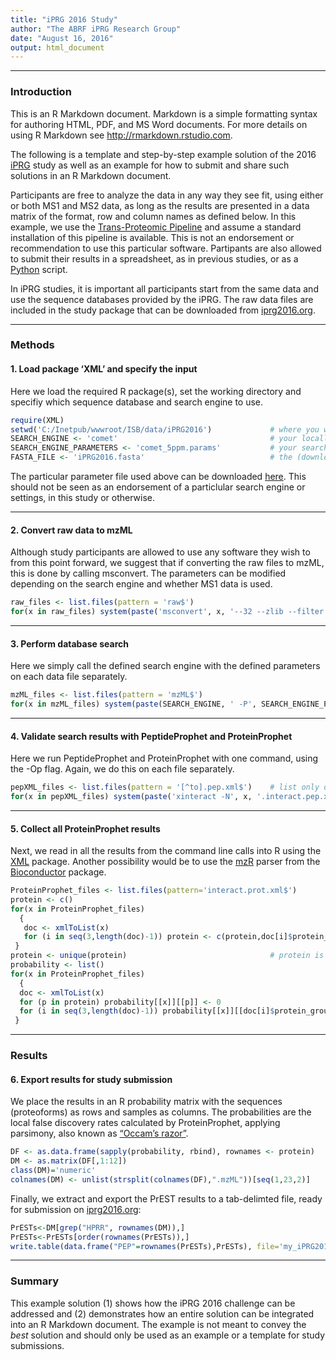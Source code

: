 ---
title: "iPRG 2016 Study"
author: "The ABRF iPRG Research Group"
date: "August 16, 2016"
output: html_document
---
***
### Introduction

This is an R Markdown document. Markdown is a simple formatting syntax for authoring HTML, PDF, and MS Word documents. For more details on using R Markdown see <http://rmarkdown.rstudio.com>.

The following is a template and step-by-step example solution of the 2016 [iPRG](https://abrf.org/research-group/proteome-informatics-research-group-iprg) study as well as an example for how to submit and share such solutions in an R Markdown document.

Participants are free to analyze the data in any way they see fit, using either or both MS1 and MS2 data, as long as the results are presented in a data matrix of the format, row and column names as defined below. In this example, we use the [Trans-Proteomic Pipeline](http://tools.proteomecenter.org/wiki/index.php?title=Software:TPP) and assume a standard installation of this pipeline is available. This is not an endorsement or recommendation to use this particular software. Partipants are also allowed to submit their results in a spreadsheet, as in previous studies, or as a [Python](https://www.python.org/) script.

In iPRG studies, it is important all participants start from the same data and use the sequence databases provided by the iPRG. The raw data files are included in the study package that can be downloaded from [iprg2016.org](http://iprg2016.org).

***

### Methods

#### 1. Load package 'XML' and specify the input

Here we load the required R package(s), set the working directory and specifiy which sequence database and search engine to use.

```{r, message=FALSE}
require(XML)
setwd('C:/Inetpub/wwwroot/ISB/data/iPRG2016')             # where you want to download the data
SEARCH_ENGINE <- 'comet'                                  # your locally installed search engine
SEARCH_ENGINE_PARAMETERS <- 'comet_5ppm.params'           # your search parameters
FASTA_FILE <- 'iPRG2016.fasta'                            # the (downloaded) sequence database
```

The particular parameter file used above can be downloaded [here](http://iprg2016.org). This should not be seen as an endorsement of a particlular search engine or settings, in this study or otherwise.

***

#### 2. Convert raw data to mzML

Although study participants are allowed to use any software they wish to from this point forward, we suggest that if converting the raw files to mzML, this is done by calling msconvert. The parameters can be modified depending on the search engine and whether MS1 data is used.

```{r, eval=FALSE}
raw_files <- list.files(pattern = 'raw$')
for(x in raw_files) system(paste('msconvert', x, '--32 --zlib --filter \"peakPicking true 2-\" --filter \"msLevel 2\"'))
```
***

#### 3. Perform database search

Here we simply call the defined search engine with the defined parameters on each data file separately.

```{r, eval=FALSE}
mzML_files <- list.files(pattern = 'mzML$')
for(x in mzML_files) system(paste(SEARCH_ENGINE, ' -P', SEARCH_ENGINE_PARAMETERS, ' -N', x, ' -D', FASTA_FILE, ' ', x, sep = ''))

```
***

#### 4. Validate search results with PeptideProphet and ProteinProphet

Here we run PeptideProphet and ProteinProphet with one command, using the -Op flag. Again, we do this on each file separately.

```{r, eval=FALSE}
pepXML_files <- list.files(pattern = '[^to].pep.xml$')    # list only original pepXML files
for(x in pepXML_files) system(paste('xinteract -N', x, '.interact.pep.xml -p0.05 -l7 -PPM -Op ', x, sep = ''))
```
***

#### 5. Collect all ProteinProphet results

Next, we read in all the results from the command line calls into R using the [XML](https://cran.r-project.org/web/packages/XML/index.html) package. Another possibility would be to use the [mzR](http://bioconductor.org/packages/release/bioc/html/mzR.html) parser from the [Bioconductor](http://bioconductor.org/) package. 

```{r}
ProteinProphet_files <- list.files(pattern='interact.prot.xml$')
protein <- c()
for(x in ProteinProphet_files) 
  {
   doc <- xmlToList(x)
   for (i in seq(3,length(doc)-1)) protein <- c(protein,doc[i]$protein_group$protein$.attrs['protein_name'])
 }
protein <- unique(protein)                                # protein is now a vector of all proteoforms
probability <- list()
for(x in ProteinProphet_files) 
  {
  doc <- xmlToList(x)
  for (p in protein) probability[[x]][[p]] <- 0
  for (i in seq(3,length(doc)-1)) probability[[x]][[doc[i]$protein_group$protein$.attrs['protein_name']]] <- doc[i]$protein_group$protein$.attrs['probability']
 }
```
***

### Results

#### 6. Export results for study submission

We place the results in an R probability matrix with the sequences (proteoforms) as rows and samples as columns. The probabilities are the local false discovery rates calculated by ProteinProphet, applying parsimony, also known as ["Occam's razor"](https://en.wikipedia.org/wiki/Occam's_razor).

```{r}
DF <- as.data.frame(sapply(probability, rbind), rownames <- protein)
DM <- as.matrix(DF[,1:12])
class(DM)='numeric' 
colnames(DM) <- unlist(strsplit(colnames(DF),".mzML"))[seq(1,23,2)]
```


Finally, we extract and export the PrEST results to a tab-delimted file, ready for submission on [iprg2016.org](http://iprg2016.org):

```{r}
PrESTs<-DM[grep("HPRR", rownames(DM)),]
PrESTs<-PrESTs[order(rownames(PrESTs)),]
write.table(data.frame("PEP"=rownames(PrESTs),PrESTs), file='my_iPRG2016_results.txt', row.names=FALSE, sep='\t')
```

***

### Summary

This example solution (1) shows how the iPRG 2016 challenge can be addressed and (2) demonstrates how an entire solution can be integrated into an R Markdown document. The example is not meant to convey the *best* solution and should only be used as an example or a template for study submissions.

